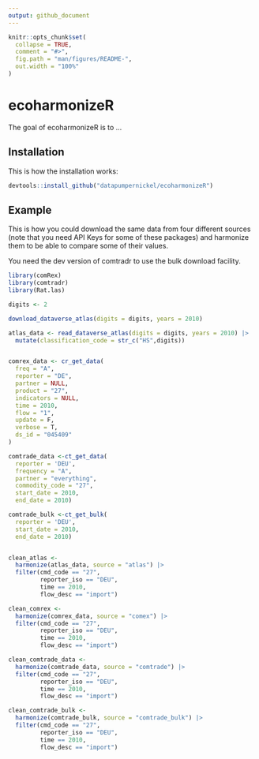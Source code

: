 ```yaml
---
output: github_document
---
```


<!-- README.md is generated from README.Rmd. Please edit that file -->

```r
knitr::opts_chunk$set(
  collapse = TRUE,
  comment = "#>",
  fig.path = "man/figures/README-",
  out.width = "100%"
)
```

# ecoharmonizeR

<!-- badges: start -->
<!-- badges: end -->

The goal of ecoharmonizeR is to ...

## Installation

This is how the installation works: 

```r
devtools::install_github("datapumpernickel/ecoharmonizeR")
```

## Example

This is how you could download the same data from four different sources (note that 
you need API Keys for some of these packages) and harmonize them to be able to compare some of their values. 

You need the dev version of comtradr to use the bulk download facility. 
```r
library(comRex)
library(comtradr)
library(Rat.las)

digits <- 2

download_dataverse_atlas(digits = digits, years = 2010)

atlas_data <- read_dataverse_atlas(digits = digits, years = 2010) |>
  mutate(classification_code = str_c("HS",digits))


comrex_data <- cr_get_data(
  freq = "A",
  reporter = "DE",
  partner = NULL,
  product = "27",
  indicators = NULL,
  time = 2010,
  flow = "1",
  update = F,
  verbose = T,
  ds_id = "045409"
)

comtrade_data <-ct_get_data(
  reporter = 'DEU',
  frequency = "A",
  partner = "everything",
  commodity_code = "27",
  start_date = 2010,
  end_date = 2010)

comtrade_bulk <-ct_get_bulk(
  reporter = 'DEU',
  start_date = 2010,
  end_date = 2010)


clean_atlas <-
  harmonize(atlas_data, source = "atlas") |>
  filter(cmd_code == "27",
         reporter_iso == "DEU",
         time == 2010,
         flow_desc == "import")

clean_comrex <-
  harmonize(comrex_data, source = "comex") |>
  filter(cmd_code == "27",
         reporter_iso == "DEU",
         time == 2010,
         flow_desc == "import")

clean_comtrade_data <-
  harmonize(comtrade_data, source = "comtrade") |>
  filter(cmd_code == "27",
         reporter_iso == "DEU",
         time == 2010,
         flow_desc == "import")

clean_comtrade_bulk <-
  harmonize(comtrade_bulk, source = "comtrade_bulk") |>
  filter(cmd_code == "27",
         reporter_iso == "DEU",
         time == 2010,
         flow_desc == "import")
```

